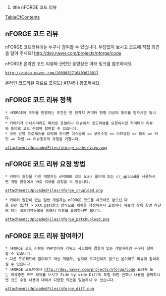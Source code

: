 #title nFORGE 코드 리뷰
[[TableOfContents]]
== nFORGE 코드 리뷰 ==
nFORGE 코드리뷰에는 누구나 참여할 수 있습니다. 부담없이 보시고 코드에 직접 의견을 달아 주세요!
http://dev.naver.com/projects/nforge/code

nFORGE 온라인 코드 리뷰와 관련한 동영상은 아래 링크를 참조하세요
 http://video.naver.com/2009032716403628817

온라인 코드리뷰 자료로 포럼도( #1745 ) 참조하세요

== nFORGE 코드 리뷰 정책 ==
 * nFORGE에 코드를 반영하는 조건은 단 한가지 커미터 한명 이상의 동의를 받으시면 됩니다.
 * 커미터가 아니시더라도 패치로 포럼이나 이슈에서 코드리뷰를 요청하시면 커미터의 리뷰와 동의로 코드 수정에 참여할 수 있습니다.
 * 코드 반영 프로세스를 요약해 드리면 이슈등록 => 코드수정 => 리뷰요청 => 동의 => 커밋 => 확인 => 이슈종료의 과정을 거칩니다.

 attachment:UploadedFiles/nforge_codereview.png

== nFORGE 코드 리뷰 요청 방법 ==
 * 커미터 권한을 가진 개발자는 nFORGE 코드 bin/ 폴더에 있는 cr_upload를 사용하시면 개발 환경에서 바로 리뷰를 요청할 수 있습니다.

 attachment:UploadedFiles/nforge_crupload.png

 * 커미터 권한이 없는 일반 개발자는 nFORGE 코드를 체크아웃 받으신 다음 svn diff > XXX.patch의 방식으로 패치를 작성하셔서 포럼이나 이슈의 상세 화면 하단에 있는 코드리뷰등록을 통해서 리뷰를 요청하시면 됩니다.

 attachment:UploadedFiles/nforge_patchupload.png

== nFORGE 코드 리뷰 참여하기 ==
 * nFORGE 코드 리뷰는 PHP언어와 리눅스 시스템에 경험이 있는 개발자라면 누구나 참여할 수 있습니다.
 * 다른 프로젝트에 참여하고 계신 개발자, 심지어 로그인하지 않으신 분이라도 리뷰에 참여하실 수 있습니다.
 * nFORGE 코드탬에서 http://dev.naver.com/projects/nforge/code 요청중 또는 리뷰중인 코드 리뷰를 보시고 Side-by-side Diff의 특정 라인 번호나 내용을 클릭하시면 코드 수정 내용에 대해서 다양한 의견을 말씀하시 수 있습니다.

 attachment:UploadedFiles/nforge_diff.png
